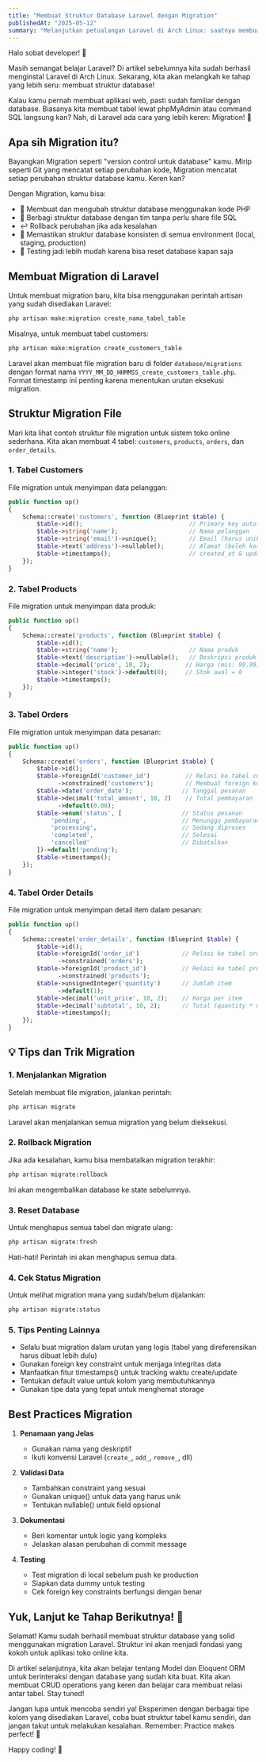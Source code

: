 ```yaml
---
title: "Membuat Struktur Database Laravel dengan Migration"
publishedAt: "2025-05-12"
summary: "Melanjutkan petualangan Laravel di Arch Linux: saatnya membuat struktur database menggunakan migration! Yuk belajar cara membuat dan mengelola database dengan cara yang lebih modern."
---
```


Halo sobat developer! 👋 

Masih semangat belajar Laravel? Di artikel sebelumnya kita sudah berhasil menginstal Laravel di Arch Linux. Sekarang, kita akan melangkah ke tahap yang lebih seru: membuat struktur database! 

Kalau kamu pernah membuat aplikasi web, pasti sudah familiar dengan database. Biasanya kita membuat tabel lewat phpMyAdmin atau command SQL langsung kan? Nah, di Laravel ada cara yang lebih keren: Migration! 🚀

## Apa sih Migration itu?

Bayangkan Migration seperti "version control untuk database" kamu. Mirip seperti Git yang mencatat setiap perubahan kode, Migration mencatat setiap perubahan struktur database kamu. Keren kan?

Dengan Migration, kamu bisa:
- 📝 Membuat dan mengubah struktur database menggunakan kode PHP
- 🤝 Berbagi struktur database dengan tim tanpa perlu share file SQL
- ↩️ Rollback perubahan jika ada kesalahan
- 🔄 Memastikan struktur database konsisten di semua environment (local, staging, production)
- 🧪 Testing jadi lebih mudah karena bisa reset database kapan saja

## Membuat Migration di Laravel

Untuk membuat migration baru, kita bisa menggunakan perintah artisan yang sudah disediakan Laravel:

```bash
php artisan make:migration create_nama_tabel_table
```

Misalnya, untuk membuat tabel customers:
```bash
php artisan make:migration create_customers_table
```

Laravel akan membuat file migration baru di folder `database/migrations` dengan format nama `YYYY_MM_DD_HHMMSS_create_customers_table.php`. Format timestamp ini penting karena menentukan urutan eksekusi migration.

## Struktur Migration File

Mari kita lihat contoh struktur file migration untuk sistem toko online sederhana. Kita akan membuat 4 tabel: `customers`, `products`, `orders`, dan `order_details`.

### 1. Tabel Customers
File migration untuk menyimpan data pelanggan:

```php
public function up()
{
    Schema::create('customers', function (Blueprint $table) {
        $table->id();                              // Primary key auto-increment
        $table->string('name');                    // Nama pelanggan
        $table->string('email')->unique();         // Email (harus unik)
        $table->text('address')->nullable();       // Alamat (boleh kosong)
        $table->timestamps();                      // created_at & updated_at
    });
}
```

### 2. Tabel Products
File migration untuk menyimpan data produk:

```php
public function up()
{
    Schema::create('products', function (Blueprint $table) {
        $table->id();
        $table->string('name');                    // Nama produk
        $table->text('description')->nullable();   // Deskripsi produk
        $table->decimal('price', 10, 2);          // Harga (mis: 99.99)
        $table->integer('stock')->default(0);     // Stok awal = 0
        $table->timestamps();
    });
}
```

### 3. Tabel Orders
File migration untuk menyimpan data pesanan:

```php
public function up()
{
    Schema::create('orders', function (Blueprint $table) {
        $table->id();
        $table->foreignId('customer_id')          // Relasi ke tabel customers
              ->constrained('customers');         // Membuat foreign key constraint
        $table->date('order_date');              // Tanggal pesanan
        $table->decimal('total_amount', 10, 2)    // Total pembayaran
              ->default(0.00);
        $table->enum('status', [                 // Status pesanan
            'pending',                           // Menunggu pembayaran
            'processing',                        // Sedang diproses
            'completed',                         // Selesai
            'cancelled'                          // Dibatalkan
        ])->default('pending');
        $table->timestamps();
    });
}
```

### 4. Tabel Order Details
File migration untuk menyimpan detail item dalam pesanan:

```php
public function up()
{
    Schema::create('order_details', function (Blueprint $table) {
        $table->id();
        $table->foreignId('order_id')            // Relasi ke tabel orders
              ->constrained('orders');
        $table->foreignId('product_id')          // Relasi ke tabel products
              ->constrained('products');
        $table->unsignedInteger('quantity')      // Jumlah item
              ->default(1);
        $table->decimal('unit_price', 10, 2);    // Harga per item
        $table->decimal('subtotal', 10, 2);      // Total (quantity * unit_price)
        $table->timestamps();
    });
}
```

## 💡 Tips dan Trik Migration

### 1. Menjalankan Migration
Setelah membuat file migration, jalankan perintah:
```bash
php artisan migrate
```
Laravel akan menjalankan semua migration yang belum dieksekusi.

### 2. Rollback Migration
Jika ada kesalahan, kamu bisa membatalkan migration terakhir:
```bash
php artisan migrate:rollback
```
Ini akan mengembalikan database ke state sebelumnya.

### 3. Reset Database
Untuk menghapus semua tabel dan migrate ulang:
```bash
php artisan migrate:fresh
```
Hati-hati! Perintah ini akan menghapus semua data.

### 4. Cek Status Migration
Untuk melihat migration mana yang sudah/belum dijalankan:
```bash
php artisan migrate:status
```

### 5. Tips Penting Lainnya
- Selalu buat migration dalam urutan yang logis (tabel yang direferensikan harus dibuat lebih dulu)
- Gunakan foreign key constraint untuk menjaga integritas data
- Manfaatkan fitur timestamps() untuk tracking waktu create/update
- Tentukan default value untuk kolom yang membutuhkannya
- Gunakan tipe data yang tepat untuk menghemat storage

## Best Practices Migration

1. **Penamaan yang Jelas**
   - Gunakan nama yang deskriptif
   - Ikuti konvensi Laravel (`create_`, `add_`, `remove_`, dll)

2. **Validasi Data**
   - Tambahkan constraint yang sesuai
   - Gunakan unique() untuk data yang harus unik
   - Tentukan nullable() untuk field opsional

3. **Dokumentasi**
   - Beri komentar untuk logic yang kompleks
   - Jelaskan alasan perubahan di commit message

4. **Testing**
   - Test migration di local sebelum push ke production
   - Siapkan data dummy untuk testing
   - Cek foreign key constraints berfungsi dengan benar

## Yuk, Lanjut ke Tahap Berikutnya! 🚀

Selamat! Kamu sudah berhasil membuat struktur database yang solid menggunakan migration Laravel. Struktur ini akan menjadi fondasi yang kokoh untuk aplikasi toko online kita. 

Di artikel selanjutnya, kita akan belajar tentang Model dan Eloquent ORM untuk berinteraksi dengan database yang sudah kita buat. Kita akan membuat CRUD operations yang keren dan belajar cara membuat relasi antar tabel. Stay tuned! 

Jangan lupa untuk mencoba sendiri ya! Eksperimen dengan berbagai tipe kolom yang disediakan Laravel, coba buat struktur tabel kamu sendiri, dan jangan takut untuk melakukan kesalahan. Remember: Practice makes perfect! 💪

Happy coding! 🎉

